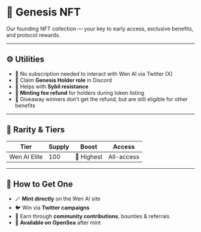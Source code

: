 # 🧬 Genesis NFT

Our founding NFT collection — your key to early access, exclusive benefits, and protocol rewards.

---

## ⚙️ Utilities

- 🚫 No subscription needed to interact with Wen AI via Twitter (X)
- 🧩 Claim **Genesis Holder role** in Discord
- 🧠 Helps with **Sybil resistance**
- 💸 **Minting fee refund** for holders during token listing
- 🎁 Giveaway winners don’t get the refund, but are still eligible for other benefits

---

## 💠 Rarity & Tiers

| Tier          | Supply | Boost         | Access       |
|---------------|--------|---------------|--------------|
| Wen AI Elite  | 100    | 🚀 Highest    | All-access   |

---

## 🔐 How to Get One

- 🪄 **Mint directly** on the Wen AI site  
- 🐦 Win via **Twitter campaigns**
- 🤝 Earn through **community contributions**, bounties & referrals
- 🧾 **Available on OpenSea** after mint

